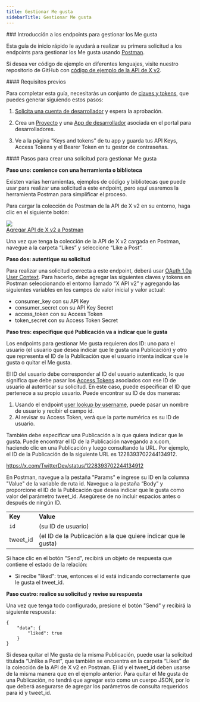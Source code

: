 ```yaml
---
title: Gestionar Me gusta
sidebarTitle: Gestionar Me gusta
---
```



<div id="getting-started-with-the-manage-likes-endpoints">
  ### Introducción a los endpoints para gestionar los Me gusta
</div>

Esta guía de inicio rápido le ayudará a realizar su primera solicitud a los endpoints para gestionar los Me gusta usando [Postman](/es/tutorials/postman-getting-started).

Si desea ver código de ejemplo en diferentes lenguajes, visite nuestro repositorio de GitHub con [código de ejemplo de la API de X v2](https://github.com/xdevplatform/Twitter-API-v2-sample-code). 

<div id="prerequisites">
  #### Requisitos previos
</div>

Para completar esta guía, necesitarás un conjunto de [claves y tokens](/es/resources/fundamentals/authentication), que puedes generar siguiendo estos pasos:

1. [Solicita una cuenta de desarrollador](https://developer.x.com/en/apply-for-access) y espera la aprobación.

2. Crea un [Proyecto](/es/resources/fundamentals/projects) y una [App de desarrollador](/es/resources/fundamentals/developer-apps) asociada en el portal para desarrolladores.

3. Ve a la página “Keys and tokens” de tu app y guarda tus API Keys, Access Tokens y el Bearer Token en tu gestor de contraseñas.

<div id="steps-to-build-a-manage-likes-request">
  #### Pasos para crear una solicitud para gestionar Me gusta
</div>

**Paso uno: comience con una herramienta o biblioteca**

Existen varias herramientas, ejemplos de código y bibliotecas que puede usar para realizar una solicitud a este endpoint, pero aquí usaremos la herramienta Postman para simplificar el proceso.

Para cargar la colección de Postman de la API de X v2 en su entorno, haga clic en el siguiente botón:

[![](https://cdn.cms-twdigitalassets.com/content/dam/developer-twitter/m1_vnext/carat.svg)<br />Agregar API de X v2 a Postman](https://app.getpostman.com/run-collection/9956214-784efcda-ed4c-4491-a4c0-a26470a67400)

Una vez que tenga la colección de la API de X v2 cargada en Postman, navegue a la carpeta “Likes” y seleccione “Like a Post”.

**Paso dos: autentique su solicitud**

Para realizar una solicitud correcta a este endpoint, deberá usar [OAuth 1.0a User Context](/es/resources/fundamentals/authentication). Para hacerlo, debe agregar las siguientes claves y tokens en Postman seleccionando el entorno llamado “X API v2” y agregando las siguientes variables en los campos de valor inicial y valor actual:

- consumer\_key con su API Key
- consumer\_secret con su API Key Secret
- access\_token con su Access Token
- token\_secret con su Access Token Secret
   

**Paso tres: especifique qué Publicación va a indicar que le gusta**

Los endpoints para gestionar Me gusta requieren dos ID: uno para el usuario (el usuario que desea indicar que le gusta una Publicación) y otro que representa el ID de la Publicación que el usuario intenta indicar que le gusta o quitar el Me gusta.

El ID del usuario debe corresponder al ID del usuario autenticado, lo que significa que debe pasar los [Access Tokens](/es/resources/fundamentals/authentication#obtaining-access-tokens-using-3-legged-oauth-flow) asociados con ese ID de usuario al autenticar su solicitud. En este caso, puede especificar el ID que pertenece a su propio usuario. Puede encontrar su ID de dos maneras:

1. Usando el endpoint [user lookup by username](/es/x-api/users/user-lookup-by-id), puede pasar un nombre de usuario y recibir el campo id.
2. Al revisar su Access Token, verá que la parte numérica es su ID de usuario.
    

También debe especificar una Publicación a la que quiera indicar que le gusta. Puede encontrar el ID de la Publicación navegando a x.com, haciendo clic en una Publicación y luego consultando la URL. Por ejemplo, el ID de la Publicación de la siguiente URL es 1228393702244134912.

https://x.com/TwitterDev/status/1228393702244134912

En Postman, navegue a la pestaña "Params" e ingrese su ID en la columna "Value" de la variable de ruta id. Navegue a la pestaña “Body” y proporcione el ID de la Publicación que desea indicar que le gusta como valor del parámetro tweet\_id. Asegúrese de no incluir espacios antes o después de ningún ID.

|     |     |
| :--- | :--- |
| **Key** | **Value** |
| `id` | (su ID de usuario) |
| tweet\_id | (el ID de la Publicación a la que quiere indicar que le gusta) |

Si hace clic en el botón "Send", recibirá un objeto de respuesta que contiene el estado de la relación:

- Si recibe "liked": true, entonces el id está indicando correctamente que le gusta el tweet\_id.
   

**Paso cuatro: realice su solicitud y revise su respuesta**

Una vez que tenga todo configurado, presione el botón "Send" y recibirá la siguiente respuesta:

```
{
    "data": {
        "liked": true
    }
}
```

Si desea quitar el Me gusta de la misma Publicación, puede usar la solicitud titulada “Unlike a Post”, que también se encuentra en la carpeta “Likes” de la colección de la API de X v2 en Postman. El id y el tweet\_id deben usarse de la misma manera que en el ejemplo anterior. Para quitar el Me gusta de una Publicación, no tendrá que agregar esto como un cuerpo JSON, por lo que deberá asegurarse de agregar los parámetros de consulta requeridos para id y tweet\_id.